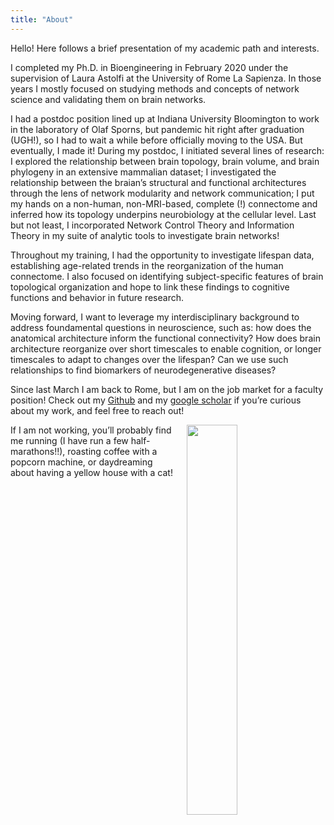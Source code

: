 ```yaml
---
title: "About"
---
```


Hello! Here follows a brief presentation of my academic path and interests.

I completed my Ph.D. in Bioengineering in February 2020 under the supervision of Laura Astolfi at the University of Rome La Sapienza. In those years I mostly focused on studying methods and concepts of network science and validating them on brain networks. 

I had a postdoc position lined up at Indiana University Bloomington to work in the laboratory of Olaf Sporns, but pandemic hit right after graduation (UGH!), so I had to wait a while before officially moving to the USA. But eventually, I made it! During my postdoc, I initiated several lines of research: I explored the relationship between brain topology, brain volume, and brain phylogeny in an extensive mammalian dataset; I investigated the relationship between the braian's structural and functional architectures through the lens of network modularity and network communication; I put my hands on a non-human, non-MRI-based, complete (!) connectome and inferred how its topology underpins neurobiology at the cellular level. Last but not least, I incorporated Network Control Theory and Information Theory in my suite of analytic tools to investigate brain networks! 

Throughout my training, I had the opportunity to investigate lifespan data, establishing age-related trends in the reorganization of the human connectome. I also focused on identifying subject-specific features of brain topological organization and hope to link these findings to cognitive functions and behavior in future research.

Moving forward, I want to leverage my interdisciplinary background to address foundamental questions in neuroscience, such as: how does the anatomical architecture inform the functional connectivity? How does brain architecture reorganize over short timescales to enable cognition, or longer
timescales to adapt to changes over the lifespan? Can we use such relationships to find biomarkers of neurodegenerative diseases?

Since last March I am back to Rome, but I am on the job market for a faculty position! Check out my [Github][1] and my [google scholar][2] if you're curious about my work, and feel free to reach out!

<img src="/assets/images/hilly_half.jpg" width="40%" hspace="20" align="right">  

If I am not working, you'll probably find me running (I have run a few half-marathons!!), roasting coffee with a popcorn machine, or daydreaming about having a yellow house with a cat!





[1]: https://github.com/mariagraziaP

[2]: https://scholar.google.es/citations?user=uHvZ9l8AAAAJ&hl=en




 
